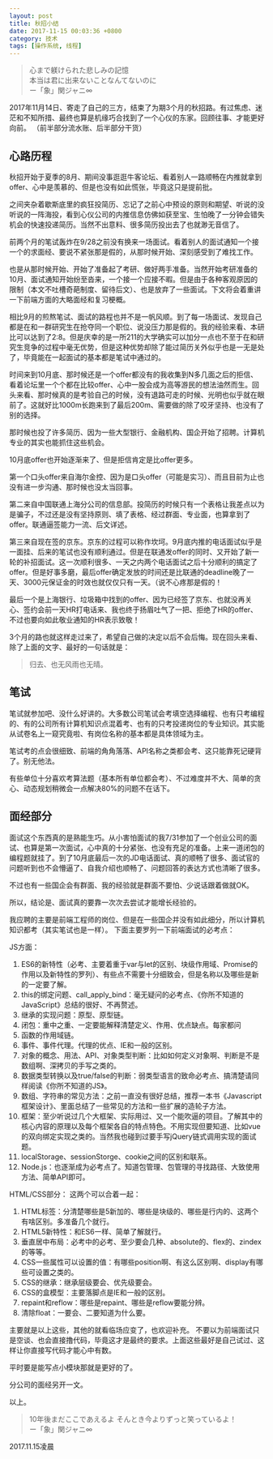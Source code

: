 ```yaml
---
layout: post
title: 秋招小结
date: 2017-11-15 00:03:36 +0800
category: 技术
tags: [操作系统, 线程]
---
```


> 心まで躾けられた悲しみの記憶  
> 本当は君に出来ないことなんてないのに  
> ー「象」関ジャニ∞  

2017年11月14日、寄走了自己的三方，结束了为期3个月的秋招路。有过焦虑、迷茫和不知所措、最终也算是机缘巧合找到了一个心仪的东家。回顾往事、才能更好向前。
（前半部分流水账、后半部分干货）

## 心路历程 
秋招开始于夏季的8月、期间没事逛逛牛客论坛、看着别人一路顺畅在内推就拿到offer、心中是羡慕的、但是也没有如此慌张，毕竟这只是提前批。

之间夹杂着歇斯底里的疯狂投简历、忘记了之前心中预设的原则和期望、听说的没听说的一阵海投，看到心仪公司的内推信息仿佛如获至宝、生怕晚了一分钟会错失机会的快速投递简历。当然不出意料、很多简历投出去了也就渺无音信了。

前两个月的笔试轰炸在9/28之前没有换来一场面试。看着别人的面试通知一个接一个的求面经、要说不紧张那是假的，从那时候开始、深刻感受到了难找工作。

也是从那时候开始、开始了准备起了考研、做好两手准备。当然开始考研准备的10月、面试通知开始纷至沓来，一个接一个应接不暇。但是由于各种客观原因的限制（本文不吐槽奇葩制度、留待后文）、也是放弃了一些面试。下文将会着重讲一下前端方面的大略面经和复习梗概。

相比9月的煎熬笔试、面试的路程也并不是一帆风顺。到了每一场面试、发现自己都是在和一群研究生在抢夺同一个职位、说没压力那是假的。我的经验来看、本研比可以达到了2:8。但是庆幸的是一所211的大学确实可以加分一点也不至于在和研究生竞争的过程中毫无优势，但是这种优势却除了能过简历关外似乎也是一无是处了，毕竟能在一起面试的基本都是笔试中通过的。

时间来到10月底、那时候还是一个offer都没有的我收集到N多几面之后的拒信、看着论坛里一个个都在比较offer、心中一股会成为高等游民的想法油然而生。回头来看、那时候真的是考验自己的时候，没有退路可走的时候、光明也似乎就在眼前了。这就好比1000m长跑来到了最后200m、需要做的除了咬牙坚持、也没有了别的选择。

那时候也投了许多简历、因为一些大型银行、金融机构、国企开始了招聘。计算机专业的其实也能抓住这些机会。

10月底offer也开始逐渐来了、但是拒信肯定是比offer更多。

第一个口头offer来自海尔金控、因为是口头offer（可能是实习）、而且目前为止也没有进一步沟通、那时候也没太当回事。

第二来自中国联通上海分公司的信息部。投简历的时候只有一个表格让我差点以为是骗子，不过还是没有坚持原则、填了表格、经过群面、专业面，也算拿到了offer。联通逼签能力一流、后文详述。

第三来自现在签的京东。京东的过程可以称作坎坷。9月底内推的电话面试似乎是一面挂、后来的笔试也没有顺利通过。但是在联通发offer的同时、又开始了新一轮的补招面试。这一次顺利很多、一天之内两个电话面试之后十分顺利的搞定了offer。但是好事多磨，最后offer确定发放的时间还是比联通的deadline晚了一天、3000元保证金的时效也就仅仅只有一天。（说不心疼那是假的！

最后一个是上海银行、垃圾箱中找到的offer、因为已经签了京东、也就没再关心、签约会前一天HR打电话来、我也终于扬眉吐气了一把、拒绝了HR的offer、不过也要向如此敬业通知的HR表示致敬！

3个月的路也就这样走过来了，希望自己做的决定以后不会后悔。现在回头来看、除了上面的文字、最好的一句话就是：
> 归去、也无风雨也无晴。  

## 笔试
笔试就参加吧、没什么好讲的。大多数公司笔试会考填空选择编程、也有只考编程的、有的公司所有计算机知识点混着考、也有的只考投递岗位的专业知识。其实能从试卷名上一窥究竟啦、有岗位名称的基本都是具体领域为主。

笔试考的点会很细致、前端的角角落落、API名称之类都会考、这只能靠死记硬背了。别无他法。

有些单位十分喜欢考算法题（基本所有单位都会考）、不过难度并不大、简单的贪心、动态规划稍微会一点解决80%的问题不在话下。

## 面经部分
面试这个东西真的是熟能生巧。从小害怕面试的我7/31参加了一个创业公司的面试、也算是第一次面试，心中真的十分紧张、也没有充足的准备。上来一道闭包的编程题就挂了。到了10月底最后一次的JD电话面试、真的顺畅了很多、面试官的问题听到也不会懵逼了、自我介绍也顺畅了、问题回答的表达方式也清晰了很多。

不过也有一些国企会有群面、我的经验就是群面不要怕、少说话跟着做就OK。

所以，结论是、面试真的要靠一次次去尝试才能增长经验的。

我应聘的主要是前端工程师的岗位、但是在一些国企并没有如此细分，所以计算机知识都考（其实笔试也是一样）。
下面主要罗列一下前端面试的必考点：

JS方面：
1. ES6的新特性（必考、主要着重于var与let的区别、块级作用域、Promise的作用以及新特性的罗列）、有些点不需要十分细致会，但是名称以及哪些是新的一定要了解。
2. this的绑定问题、call_apply_bind：毫无疑问的必考点、《你所不知道的JavaScript》总结的很好、不再赘述。
3. 继承的实现问题：原型、原型链。
4. 闭包：重中之重、一定要能解释清楚定义、作用、优点缺点。每家都问
5. 函数的作用域链。
6. 事件、事件代理。代理的优点、IE和一般的区别。
7. 对象的概念、用法、API、对象类型判断：比如如何定义对象啊、判断是不是数组啊、深拷贝的手写之类的。
8. 数据类型转换以及true/false的判断：弱类型语言的致命必考点、搞清楚请同样阅读《你所不知道的JS》。
9. 数组、字符串的常见方法：之前一直没有很好总结，推荐一本书《Javascript框架设计》、里面总结了一些常见的方法和一些扩展的造轮子方法。
10. 框架：至少听说过几个大框架、实际用过、又一个能吹逼的项目。了解其中的核心内容的原理以及每个框架各自的特点特色。不用实现但要知道、比如vue的双向绑定实现之类的。当然我也碰到过要手写jQuery链式调用实现的面试题。
11. localStorage、sessionStorge、cookie之间的区别和联系。
12. Node.js：也逐渐成为必考点了。知道包管理、包管理的寻找路径、大致使用方法、简单API即可。

HTML/CSS部分：
这两个可以合着一起：
1. HTML标签：分清楚哪些是5新加的、哪些是块级的、哪些是行内的、这两个有啥区别。多准备几个就行。
2. HTML5新特性：和ES6一样、简单了解就行。
3. 垂直居中布局：必考中的必考、至少要会几种、absolute的、flex的、zindex的等等。
4. CSS一些属性可以设置的值：有哪些position啊、有这么区别啊、display有哪些可设置之类的。
5. CSS的继承：继承层级要会、优先级要会。
6. CSS的盒模型：主要落脚点是IE和一般的区别。
7. repaint和reflow：哪些是repaint、哪些是reflow要能分辨。
8. 清除float：一要会、二要知道为什么要。

主要就是以上这些，其他的就看临场应变了，也欢迎补充。
不要以为前端面试只是空谈、也会直接撸代码，毕竟这才是最终的要求。上面这些最好是自己试过、这样让你直接写代码才能心中有数。

平时要是能写点小模块那就是更好的了。

分公司的面经另开一文。

以上。

> 10年後まだここであえるよ そんとき今よりずっと笑っているよ！  
> ー「象」関ジャニ∞  


2017.11.15凌晨